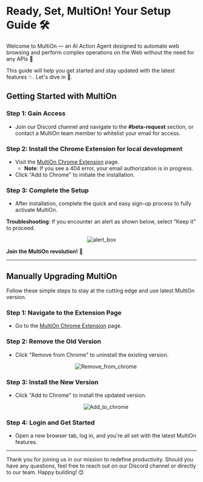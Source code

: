 # Ready, Set, MultiOn! Your Setup Guide 🛠️

Welcome to MultiOn — an AI Action Agent designed to automate web browsing and perform complex operations on the Web without the need for any APIs 🤯

This guide will help you get started and stay updated with the latest features ✨. Let's dive in 🤿.


## Getting Started with MultiOn

### Step 1: Gain Access
- Join our Discord channel and navigate to the **#beta-request** section, or contact a MultiOn team member to whitelist your email for access.

### Step 2: Install the Chrome Extension for local development
- Visit the [MultiOn Chrome Extension](https://chrome.google.com/webstore/detail/multi%C2%B7on/ddmjhdbknfidiopmbaceghhhbgbpenmm) page.
    - **Note**: If you see a 404 error, your email authorization is in progress.
- Click "Add to Chrome" to initiate the installation.

### Step 3: Complete the Setup
- After installation, complete the quick and easy sign-up process to fully activate MultiOn.

**Troubleshooting**: If you encounter an alert as shown below, select "Keep it" to proceed.
<center> <img src="./alert_box.png" alt="alert_box" style={{width: "547px",height:"200px",borderWidth:"50%"}} /> </center>

**Join the MultiOn revolution!** 🚀

---

## Manually Upgrading MultiOn

Follow these simple steps to stay at the cutting edge and use latest MultiOn version.

### Step 1: Navigate to the Extension Page
- Go to the [MultiOn Chrome Extension](https://chrome.google.com/webstore/detail/multi%C2%B7on/ddmjhdbknfidiopmbaceghhhbgbpenmm) page.

### Step 2: Remove the Old Version
- Click "Remove from Chrome" to uninstall the existing version.

   <center> <img src="./Remove_from_chrome.png" alt="Remove_from_chrome" style={{width: "147px",height:"36px",borderWidth:"50%"}} /> </center>

### Step 3: Install the New Version
- Click "Add to Chrome" to install the updated version.

    <center> <img src="./Add_to_chrome.png" alt="Add_to_chrome" style={{width: "147px",height:"36px",borderWidth:"50%"}} /> </center>

### Step 4: Login and Get Started
- Open a new browser tab, log in, and you're all set with the latest MultiOn features.

---

Thank you for joining us in our mission to redefine productivity. Should you have any questions, feel free to reach out on our Discord channel or directly to our team. Happy building! 😊
